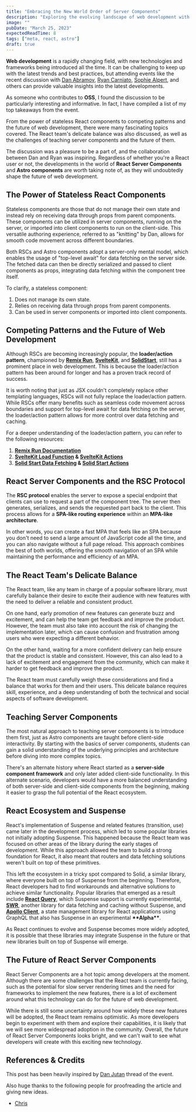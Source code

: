 ```yaml
---
title: "Embracing the New World Order of Server Components"
description: "Exploring the evolving landscape of web development with RSCs and Astro components."
image: ""
pubDate: "March 25, 2023"
expectedReadTime: 8
tags: ["meta, react, astro"]
draft: true
---
```


**Web development** is a rapidly changing field, with new technologies and frameworks being introduced all the time. It can be challenging to keep up with the latest trends and best practices, but attending events like the recent discussion with [Dan Abramov](https://twitter.com/dan_abramov), [Ryan Carniato](https://twitter.com/RyanCarniato), [Sophie Alpert](https://twitter.com/sophiebits), and others can provide valuable insights into the latest developments.

As someone who contributes to **OSS**, I found the discussion to be particularly interesting and informative. In fact, I have compiled a list of my top takeaways from the event.

From the power of stateless React components to competing patterns and the future of web development, there were many fascinating topics covered. The React team's delicate balance was also discussed, as well as the challenges of teaching server components and the future of them.

The discussion was a pleasure to be a part of, and the collaboration between Dan and Ryan was inspiring. Regardless of whether you're a React user or not, the developments in the world of **React Server Components** and **Astro components** are worth taking note of, as they will undoubtedly shape the future of web development.

## The Power of Stateless React Components

Stateless components are those that do not manage their own state and instead rely on receiving data through props from parent components. These components can be utilized in server components, running on the server, or imported into client components to run on the client-side. This versatile authoring experience, referred to as "knitting" by Dan, allows for smooth code movement across different boundaries.

Both RSCs and Astro components adopt a server-only mental model, which enables the usage of "top-level await" for data fetching on the server side. The fetched data can then be directly serialized and passed to client components as props, integrating data fetching within the component tree itself.

To clarify, a stateless component:

1. Does not manage its own state.
2. Relies on receiving data through props from parent components.
3. Can be used in server components or imported into client components.

## Competing Patterns and the Future of Web Development

Although RSCs are becoming increasingly popular, the **loader/action pattern**, championed by **[Remix Run](https://remix.run/)**, **[SvelteKit](https://kit.svelte.dev/)**, and [**SolidStart**](https://start.solidjs.com/), still has a prominent place in web development. This is because the loader/action pattern has been around for longer and has a proven track record of success.

It is worth noting that just as JSX couldn't completely replace other templating languages, RSCs will not fully replace the loader/action pattern. While RSCs offer many benefits such as seamless code movement across boundaries and support for top-level await for data fetching on the server, the loader/action pattern allows for more control over data fetching and caching.

For a deeper understanding of the loader/action pattern, you can refer to the following resources:

1. **[Remix Run Documentation](https://remix.run/docs/en/main/pages/philosophy#serverclient-model)**
2. **[SvelteKit Load Function](https://kit.svelte.dev/docs/load) & [SvelteKit Actions](https://kit.svelte.dev/docs/form-actions)**
3. **[Solid Start Data Fetching](https://start.solidjs.com/core-concepts/data-loading) & [Solid Start Actions](https://start.solidjs.com/core-concepts/actions)**

## React Server Components and the RSC Protocol

The **RSC protocol** enables the server to expose a special endpoint that clients can use to request a part of the component tree. The server then generates, serializes, and sends the requested part back to the client. This process allows for a **SPA-like routing experience** within an **MPA-like architecture**.

In other words, you can create a fast MPA that feels like an SPA because you don't need to send a large amount of JavaScript code all the time, and you can also navigate without a full page reload. This approach combines the best of both worlds, offering the smooth navigation of an SPA while maintaining the performance and efficiency of an MPA.

## The React Team's Delicate Balance

The React team, like any team in charge of a popular software library, must carefully balance their desire to excite their audience with new features with the need to deliver a reliable and consistent product.

On one hand, early promotion of new features can generate buzz and excitement, and can help the team get feedback and improve the product. However, the team must also take into account the risk of changing the implementation later, which can cause confusion and frustration among users who were expecting a different behavior.

On the other hand, waiting for a more confident delivery can help ensure that the product is stable and consistent. However, this can also lead to a lack of excitement and engagement from the community, which can make it harder to get feedback and improve the product.

The React team must carefully weigh these considerations and find a balance that works for them and their users. This delicate balance requires skill, experience, and a deep understanding of both the technical and social aspects of software development.

## Teaching Server Components

The most natural approach to teaching server components is to introduce them first, just as Astro components are taught before client-side interactivity. By starting with the basics of server components, students can gain a solid understanding of the underlying principles and architecture before diving into more complex topics.

There's an alternate history where React started as a **server-side component framework** and only later added client-side functionality. In this alternate scenario, developers would have a more balanced understanding of both server-side and client-side components from the beginning, making it easier to grasp the full potential of the React ecosystem.

## React Ecosystem and Suspense

React's implementation of Suspense and related features (transition, use) came later in the development process, which led to some popular libraries not initially adopting Suspense. This happened because the React team was focused on other areas of the library during the early stages of development. While this approach allowed the team to build a strong foundation for React, it also meant that routers and data fetching solutions weren't built on top of these primitives.

This left the ecosystem in a tricky spot compared to Solid, a similar library, where everyone built on top of Suspense from the beginning. Therefore, React developers had to find workarounds and alternative solutions to achieve similar functionality. Popular libraries that emerged as a result include **[React Query](https://react-query.tanstack.com/)**, which Suspense support is currently experimental, **[SWR](https://swr.vercel.app/)**, another library for data fetching and caching without Suspense, and **[Apollo Client](https://www.apollographql.com/docs/react/)**, a state management library for React applications using GraphQL that also has Suspense in an experimental **\*\***Alpha**\*\***.

As React continues to evolve and Suspense becomes more widely adopted, it is possible that these libraries may integrate Suspense in the future or that new libraries built on top of Suspense will emerge.

## The Future of React Server Components

React Server Components are a hot topic among developers at the moment. Although there are some challenges that the React team is currently facing, such as the potential for slow server rendering times and the need for frameworks to implement the new features, there is a lot of excitement around what this technology can do for the future of web development.

While there is still some uncertainty around how widely these new features will be adopted, the React team remains optimistic. As more developers begin to experiment with them and explore their capabilities, it is likely that we will see more widespread adoption in the community. Overall, the future of React Server Components looks bright, and we can't wait to see what developers will create with this exciting new technology.

## References & Credits

This post has been heavily inspired by [Dan Jutan](https://twitter.com/jutanium) thread of the event.

Also huge thanks to the following people for proofreading the article and giving new ideas.

- [Chris](https://www.c-ehrlich.dev/)
